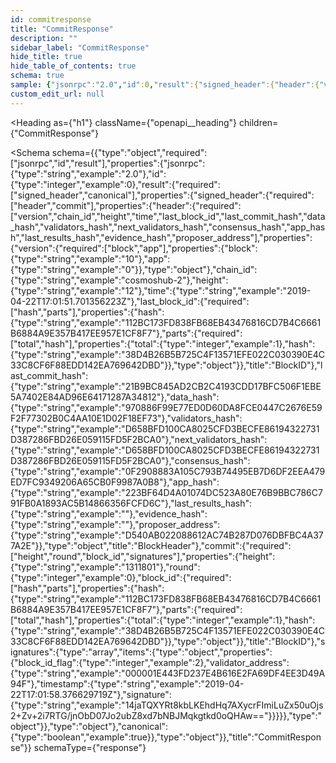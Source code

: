 ```yaml
---
id: commitresponse
title: "CommitResponse"
description: ""
sidebar_label: "CommitResponse"
hide_title: true
hide_table_of_contents: true
schema: true
sample: {"jsonrpc":"2.0","id":0,"result":{"signed_header":{"header":{"version":{"block":"10","app":"0"},"chain_id":"cosmoshub-2","height":"12","time":"2019-04-22T17:01:51.701356223Z","last_block_id":{"hash":"112BC173FD838FB68EB43476816CD7B4C6661B6884A9E357B417EE957E1CF8F7","parts":{"total":1,"hash":"38D4B26B5B725C4F13571EFE022C030390E4C33C8CF6F88EDD142EA769642DBD"}},"last_commit_hash":"21B9BC845AD2CB2C4193CDD17BFC506F1EBE5A7402E84AD96E64171287A34812","data_hash":"970886F99E77ED0D60DA8FCE0447C2676E59F2F77302B0C4AA10E1D02F18EF73","validators_hash":"D658BFD100CA8025CFD3BECFE86194322731D387286FBD26E059115FD5F2BCA0","next_validators_hash":"D658BFD100CA8025CFD3BECFE86194322731D387286FBD26E059115FD5F2BCA0","consensus_hash":"0F2908883A105C793B74495EB7D6DF2EEA479ED7FC9349206A65CB0F9987A0B8","app_hash":"223BF64D4A01074DC523A80E76B9BBC786C791FB0A1893AC5B14866356FCFD6C","last_results_hash":"","evidence_hash":"","proposer_address":"D540AB022088612AC74B287D076DBFBC4A377A2E"},"commit":{"height":"1311801","round":0,"block_id":{"hash":"112BC173FD838FB68EB43476816CD7B4C6661B6884A9E357B417EE957E1CF8F7","parts":{"total":1,"hash":"38D4B26B5B725C4F13571EFE022C030390E4C33C8CF6F88EDD142EA769642DBD"}},"signatures":[{"block_id_flag":2,"validator_address":"000001E443FD237E4B616E2FA69DF4EE3D49A94F","timestamp":"2019-04-22T17:01:58.376629719Z","signature":"14jaTQXYRt8kbLKEhdHq7AXycrFImiLuZx50uOjs2+Zv+2i7RTG/jnObD07Jo2ubZ8xd7bNBJMqkgtkd0oQHAw=="}]}},"canonical":true}}
custom_edit_url: null
---
```



<Heading
  as={"h1"}
  className={"openapi__heading"}
  children={"CommitResponse"}
>
</Heading>





<Schema
  schema={{"type":"object","required":["jsonrpc","id","result"],"properties":{"jsonrpc":{"type":"string","example":"2.0"},"id":{"type":"integer","example":0},"result":{"required":["signed_header","canonical"],"properties":{"signed_header":{"required":["header","commit"],"properties":{"header":{"required":["version","chain_id","height","time","last_block_id","last_commit_hash","data_hash","validators_hash","next_validators_hash","consensus_hash","app_hash","last_results_hash","evidence_hash","proposer_address"],"properties":{"version":{"required":["block","app"],"properties":{"block":{"type":"string","example":"10"},"app":{"type":"string","example":"0"}},"type":"object"},"chain_id":{"type":"string","example":"cosmoshub-2"},"height":{"type":"string","example":"12"},"time":{"type":"string","example":"2019-04-22T17:01:51.701356223Z"},"last_block_id":{"required":["hash","parts"],"properties":{"hash":{"type":"string","example":"112BC173FD838FB68EB43476816CD7B4C6661B6884A9E357B417EE957E1CF8F7"},"parts":{"required":["total","hash"],"properties":{"total":{"type":"integer","example":1},"hash":{"type":"string","example":"38D4B26B5B725C4F13571EFE022C030390E4C33C8CF6F88EDD142EA769642DBD"}},"type":"object"}},"title":"BlockID"},"last_commit_hash":{"type":"string","example":"21B9BC845AD2CB2C4193CDD17BFC506F1EBE5A7402E84AD96E64171287A34812"},"data_hash":{"type":"string","example":"970886F99E77ED0D60DA8FCE0447C2676E59F2F77302B0C4AA10E1D02F18EF73"},"validators_hash":{"type":"string","example":"D658BFD100CA8025CFD3BECFE86194322731D387286FBD26E059115FD5F2BCA0"},"next_validators_hash":{"type":"string","example":"D658BFD100CA8025CFD3BECFE86194322731D387286FBD26E059115FD5F2BCA0"},"consensus_hash":{"type":"string","example":"0F2908883A105C793B74495EB7D6DF2EEA479ED7FC9349206A65CB0F9987A0B8"},"app_hash":{"type":"string","example":"223BF64D4A01074DC523A80E76B9BBC786C791FB0A1893AC5B14866356FCFD6C"},"last_results_hash":{"type":"string","example":""},"evidence_hash":{"type":"string","example":""},"proposer_address":{"type":"string","example":"D540AB022088612AC74B287D076DBFBC4A377A2E"}},"type":"object","title":"BlockHeader"},"commit":{"required":["height","round","block_id","signatures"],"properties":{"height":{"type":"string","example":"1311801"},"round":{"type":"integer","example":0},"block_id":{"required":["hash","parts"],"properties":{"hash":{"type":"string","example":"112BC173FD838FB68EB43476816CD7B4C6661B6884A9E357B417EE957E1CF8F7"},"parts":{"required":["total","hash"],"properties":{"total":{"type":"integer","example":1},"hash":{"type":"string","example":"38D4B26B5B725C4F13571EFE022C030390E4C33C8CF6F88EDD142EA769642DBD"}},"type":"object"}},"title":"BlockID"},"signatures":{"type":"array","items":{"type":"object","properties":{"block_id_flag":{"type":"integer","example":2},"validator_address":{"type":"string","example":"000001E443FD237E4B616E2FA69DF4EE3D49A94F"},"timestamp":{"type":"string","example":"2019-04-22T17:01:58.376629719Z"},"signature":{"type":"string","example":"14jaTQXYRt8kbLKEhdHq7AXycrFImiLuZx50uOjs2+Zv+2i7RTG/jnObD07Jo2ubZ8xd7bNBJMqkgtkd0oQHAw=="}}}}},"type":"object"}},"type":"object"},"canonical":{"type":"boolean","example":true}},"type":"object"}},"title":"CommitResponse"}}
  schemaType={"response"}
>
  
</Schema>
            